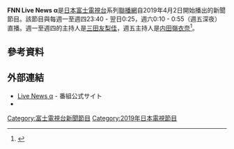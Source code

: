 '''FNN Live News α'''是[[日本|日本]][[富士電視台|富士電視台]]系列[[聯播網|聯播網]]自2019年4月2日開始播出的新聞節目。該節目與每週一至週四23:40 - 翌日0:25，週六0:10 - 0:55（週五深夜）直播。週一至週四的主持人是[[三田友梨佳|三田友梨佳]]，週五主持人是[[内田嶺衣奈|内田嶺衣奈]]<ref>{{Cite web|url=https://news.mynavi.jp/article/20190225-776923/|title=フジ報道新ブランドは“Live News” 三田＆内田アナが夜担当|publisher=マイナビニュース|date=2019-02-25|accessdate=2019-03-07|archive-date=2019-02-25|archive-url=https://web.archive.org/web/20190225223607/https://news.mynavi.jp/article/20190225-776923/|dead-url=no}}</ref>。

== 參考資料 ==
{{Reflist}}

== 外部連結 ==
* [https://www.fujitv.co.jp/livenews_alpha/ Live News α]{{Wayback|url=https://www.fujitv.co.jp/livenews_alpha/ |date=20200907050739 }} - 番組公式サイト<!-- index.htmlの記載は不要 -->
* {{Instagram|news_alpha|Live News α}}

[[Category:富士電視台新聞節目|Category:富士電視台新聞節目]]
[[Category:2019年日本電視節目|Category:2019年日本電視節目]]